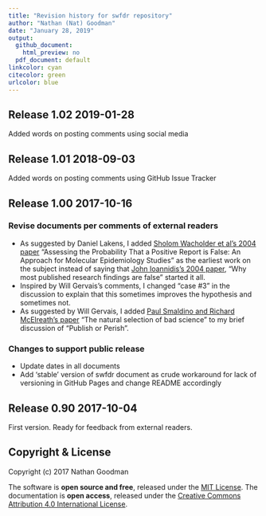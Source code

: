 ```yaml
---
title: "Revision history for swfdr repository"
author: "Nathan (Nat) Goodman"
date: "January 28, 2019"
output:
  github_document:
    html_preview: no
  pdf_document: default
linkcolor: cyan
citecolor: green
urlcolor: blue
---
```

<!-- NEWS.md is generated from NEWS.Rmd. Please edit that file -->

## Release 1.02 2019-01-28

Added words on posting comments using social media

## Release 1.01 2018-09-03

Added words on posting comments using GitHub Issue Tracker

## Release 1.00 2017-10-16

### Revise documents per comments of external readers

- As suggested by Daniel Lakens, I added [Sholom Wacholder et al's 2004 paper](https://academic.oup.com/jnci/article/96/6/434/2606750/) "Assessing the Probability That a Positive Report is False: An Approach for Molecular Epidemiology Studies" as the earliest work on the subject instead of saying that [John Ioannidis’s 2004 paper](http://dx.plos.org/10.1371/journal.pmed.0020124), “Why most published research findings are false” started it all.
- Inspired by Will Gervais's comments, I changed "case #3" in the discussion to explain that this sometimes improves the hypothesis and sometimes not.
- As suggested by Will Gervais, I added [Paul Smaldino and Richard McElreath's paper](http://rsos.royalsocietypublishing.org/content/3/9/160384) "The natural selection of bad science" to my brief discussion of "Publish or Perish".

### Changes to support public release

- Update dates in all documents
- Add 'stable' version of swfdr document as crude workaround for lack of versioning in GitHub Pages and change README accordingly

## Release 0.90 2017-10-04

First version. Ready for feedback from external readers.

## Copyright & License

Copyright (c) 2017 Nathan Goodman

The software is **open source and free**, released under the [MIT License](https://opensource.org/licenses/MIT). The documentation is **open access**, released under the [Creative Commons Attribution 4.0 International License](https://creativecommons.org/licenses/by/4.0).
